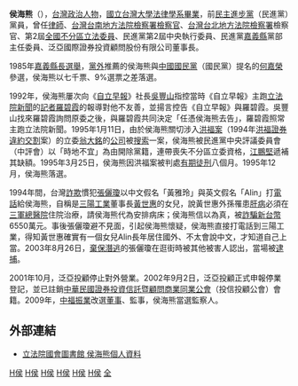 '''侯海熊'''（{{bd|1943年|}}），[[台灣|台灣]][[政治人物|政治人物]]，[[國立台灣大學|國立台灣大學]][[法律學系|法律學系]][[畢業|畢業]]，前[[民主進步黨|民主進步黨]]（民進黨）黨員，曾任[[律師|律師]]、[[台灣台南地方法院檢察署|台灣台南地方法院檢察署]][[檢察官|檢察官]]、[[台灣台北地方法院檢察署|台灣台北地方法院檢察署]]檢察官、第2屆[[全國不分區|全國不分區]][[立法委員|立法委員]]、民進黨第2屆中央執行委員、民進黨[[嘉義縣|嘉義縣]]黨部主任委員、泛亞國際證券投資顧問股份有限公司董事長。

1985年[[嘉義縣長|嘉義縣長]][[1985年中華民國縣市長選舉|選舉]]，[[黨外|黨外]]推薦的侯海熊與[[中國國民黨|中國國民黨]]（國民黨）提名的[[何嘉榮|何嘉榮]]參選，侯海熊以七千票、9%選票之差落選。

1992年，侯海熊屢次向《[[自立早報|自立早報]]》社長[[吳豐山|吳豐山]]指控當時《自立早報》主跑[[立法院|立法院]][[新聞|新聞]]的[[記者|記者]][[羅碧霞|羅碧霞]]的報導對他不友善，並揚言控告《自立早報》與羅碧霞。吳豐山找來羅碧霞詢問原委之後，與羅碧霞共同決定「任憑侯海熊去告」，羅碧霞照常主跑立法院新聞。1995年1月11日，由於侯海熊關切涉入[[洪福案|洪福案]]（1994年[[洪福證券|洪福證券]][[違約交割|違約交割]]案）的立委[[翁大銘|翁大銘]]的[[公司|公司]]被[[搜索|搜索]]一案，侯海熊被民進黨中央評議委員會（中評會）以「時地不宜」為由開除黨籍，連帶喪失不分區立委資格，[[江鵬堅|江鵬堅]]遞補其缺額。1995年3月25日，侯海熊因洪福案被判處[[有期徒刑|有期徒刑]]八個月。1995年12月，侯海熊落選。

1994年間，台灣[[詐欺|詐欺]]慣犯[[張儷瓊|張儷瓊]]以中文假名「黃雅玲」與英文假名「Alin」打[[電話|電話]]給侯海熊，自稱是[[三陽工業|三陽工業]]董事長[[黃世惠|黃世惠]]的女兒，說黃世惠外孫罹患[[肝病|肝病]]必須在[[三軍總醫院|三軍總醫院]]住院治療，請侯海熊代為安排病床；侯海熊信以為真，被[[詐騙|詐騙]][[新台幣|新台幣]]6550萬元。事後張儷瓊避不見面，引起侯海熊懷疑，侯海熊直接打電話到三陽工業，得知黃世惠確實有一個女兒Alin長年居住國外、不太會說中文，才知道自己上當。2003年8月26日，[[棄保潛逃|棄保潛逃]]的張儷瓊在逛街時被其他被害人認出，當場被[[逮捕|逮捕]]。

2001年10月，泛亞投顧停止對外營業。2002年9月2日，泛亞投顧正式申報停業登記，並已註銷[[中華民國證券投資信託暨顧問商業同業公會|中華民國證券投資信託暨顧問商業同業公會]]（投信投顧公會）會籍。2009年，[[中福振業|中福振業]]改選[[董事|董事]]、監事，侯海熊當選監察人。

==外部連結==
*[http://npl.ly.gov.tw/do/www/commissionerInfo?id=628&expire=02&act=commit&appdateId=0 立法院國會圖書館 侯海熊個人資料] {{Wayback|url=http://npl.ly.gov.tw/do/www/commissionerInfo?id=628&expire=02&act=commit&appdateId=0 |date=20160304094127 }}

[[Category:被開除民主進步黨黨籍者|H侯]]
[[Category:民主進步黨中執委|H侯]]
[[Category:台灣律師|H侯]]
[[Category:中華民國檢察官|H侯]]
[[Category:第二屆立法院立法委員|H侯]]
[[Category:國立臺灣大學法律學院校友|H侯]]
[[Category:民主進步黨籍立法委員|全]]